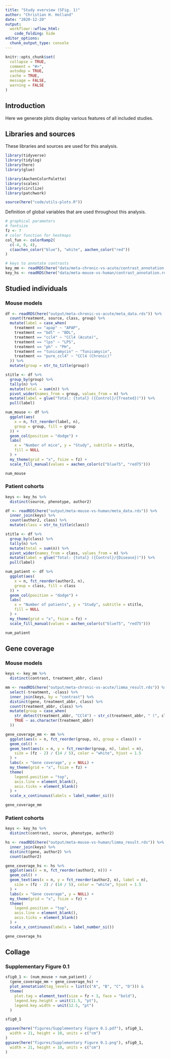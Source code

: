 ```yaml
---
title: "Study overview (SFig. 1)"
author: "Christian H. Holland"
date: "2020-12-20"
output: 
  workflowr::wflow_html:
    code_folding: hide
editor_options:
  chunk_output_type: console
---
```


```r
knitr::opts_chunk$set(
  collapse = TRUE,
  comment = "#>",
  autodep = TRUE,
  cache = TRUE,
  message = FALSE,
  warning = FALSE
)
```

## Introduction
Here we generate plots display various features of all included studies.

## Libraries and sources
These libraries and sources are used for this analysis.
```r
library(tidyverse)
library(tidylog)
library(here)
library(glue)

library(AachenColorPalette)
library(scales)
library(circlize)
library(patchwork)

source(here("code/utils-plots.R"))
```

Definition of global variables that are used throughout this analysis.
```r
# graphical parameters
# fontsize
fz <- 7
# color function for heatmaps
col_fun <- colorRamp2(
  c(-4, 0, 4),
  c(aachen_color("blue"), "white", aachen_color("red"))
)

# keys to annotate contrasts
key_mm <- readRDS(here("data/meta-chronic-vs-acute/contrast_annotation.rds"))
key_hs <- readRDS(here("data/meta-mouse-vs-human/contrast_annotation.rds"))
```

## Studied individuals
### Mouse models
```r
df <- readRDS(here("output/meta-chronic-vs-acute/meta_data.rds")) %>%
  count(treatment, source, class, group) %>%
  mutate(label = case_when(
    treatment == "apap" ~ "APAP",
    treatment == "bdl" ~ "BDL",
    treatment == "ccl4" ~ "CCl4 (Acute)",
    treatment == "lps" ~ "LPS",
    treatment == "ph" ~ "PH",
    treatment == "tunicamycin" ~ "Tunicamycin",
    treatment == "pure_ccl4" ~ "CCl4 (Chronic)"
  )) %>%
  mutate(group = str_to_title(group))

stitle <- df %>%
  group_by(group) %>%
  tally(n) %>%
  mutate(total = sum(n)) %>%
  pivot_wider(names_from = group, values_from = n) %>%
  mutate(label = glue("Total: {total} ({Control}/{Treated})")) %>%
  pull(label)

num_mouse <- df %>%
  ggplot(aes(
    x = n, fct_reorder(label, n),
    group = group, fill = group
  )) +
  geom_col(position = "dodge") +
  labs(
    x = "Number of mice", y = "Study", subtitle = stitle,
    fill = NULL
  ) +
  my_theme(grid = "x", fsize = fz) +
  scale_fill_manual(values = aachen_color(c("blue75", "red75")))

num_mouse
```

### Patient cohorts
```r
keys <- key_hs %>%
  distinct(source, phenotype, author2)

df <- readRDS(here("output/meta-mouse-vs-human/meta_data.rds")) %>%
  inner_join(keys) %>%
  count(author2, class) %>%
  mutate(class = str_to_title(class))

stitle <- df %>%
  group_by(class) %>%
  tally(n) %>%
  mutate(total = sum(n)) %>%
  pivot_wider(names_from = class, values_from = n) %>%
  mutate(label = glue("Total: {total} ({Control}/{Disease})")) %>%
  pull(label)

num_patient <- df %>%
  ggplot(aes(
    x = n, fct_reorder(author2, n),
    group = class, fill = class
  )) +
  geom_col(position = "dodge") +
  labs(
    x = "Number of patients", y = "Study", subtitle = stitle,
    fill = NULL
  ) +
  my_theme(grid = "x", fsize = fz) +
  scale_fill_manual(values = aachen_color(c("blue75", "red75")))

num_patient
```

## Gene coverage
### Mouse models
```r
keys <- key_mm %>%
  distinct(contrast, treatment_abbr, class)

mm <- readRDS(here("output/meta-chronic-vs-acute/limma_result.rds")) %>%
  select(-treatment, -class) %>%
  inner_join(keys, by = "contrast") %>%
  distinct(gene, treatment_abbr, class) %>%
  count(treatment_abbr, class) %>%
  mutate(group = case_when(
    str_detect(treatment_abbr, "CCl4") ~ str_c(treatment_abbr, " (", class, ")"),
    TRUE ~ as.character(treatment_abbr)
  ))

gene_coverage_mm <- mm %>%
  ggplot(aes(x = n, fct_reorder(group, n), group = class)) +
  geom_col() +
  geom_text(aes(x = n, y = fct_reorder(group, n), label = n),
    size = (fz - 2) / (14 / 5), color = "white", hjust = 1.5
  ) +
  labs(x = "Gene coverage", y = NULL) +
  my_theme(grid = "x", fsize = fz) +
  theme(
    legend.position = "top",
    axis.line = element_blank(),
    axis.ticks = element_blank()
  ) +
  scale_x_continuous(labels = label_number_si())

gene_coverage_mm
```

### Patient cohorts
```r
keys <- key_hs %>%
  distinct(contrast, source, phenotype, author2)

hs <- readRDS(here("output/meta-mouse-vs-human/limma_result.rds")) %>%
  inner_join(keys) %>%
  distinct(gene, author2) %>%
  count(author2)

gene_coverage_hs <- hs %>%
  ggplot(aes(x = n, fct_reorder(author2, n))) +
  geom_col() +
  geom_text(aes(x = n, y = fct_reorder(author2, n), label = n),
    size = (fz - 2) / (14 / 5), color = "white", hjust = 1.5
  ) +
  labs(x = "Gene coverage", y = NULL) +
  my_theme(grid = "x", fsize = fz) +
  theme(
    legend.position = "top",
    axis.line = element_blank(),
    axis.ticks = element_blank()
  ) +
  scale_x_continuous(labels = label_number_si())

gene_coverage_hs
```

## Collage
### Supplementary Figure 0.1
```r
sfig0_1 <- (num_mouse + num_patient) /
  (gene_coverage_mm + gene_coverage_hs) +
  plot_annotation(tag_levels = list(c("A", "B", "C", "D"))) &
  theme(
    plot.tag = element_text(size = fz + 3, face = "bold"),
    legend.key.height = unit(11.5, "pt"),
    legend.key.width = unit(12.5, "pt")
  )

sfig0_1

ggsave(here("figures/Supplementary Figure 0.1.pdf"), sfig0_1,
  width = 21, height = 10, units = c("cm")
)
ggsave(here("figures/Supplementary Figure 0.1.png"), sfig0_1,
  width = 21, height = 10, units = c("cm")
)
```
